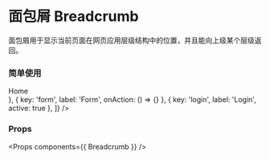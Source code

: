 
<Meta title="Breadcrumb" component={Breadcrumb} />

# 面包屑 Breadcrumb

面包屑用于显示当前页面在网页应用层级结构中的位置，并且能向上级某个层级返回。

### 简单使用

<Preview>
  <Story name="Breadcrumb">
    <Breadcrumb
      items={[
        { key: 'home', path: '/', label: <div className="flex flex-row items-center"><Icons.Home /><div className="ml-1">Home</div></div> },
        { key: 'form', label: 'Form', onAction: () => {} },
        { key: 'login', label: 'Login', active: true },
      ]}
    />
  </Story>
</Preview>

### Props

<Props components={{ Breadcrumb }} />